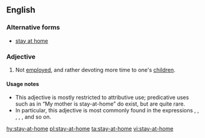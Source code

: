 ==English==

===Alternative forms===
* [[stay at home]]

===Adjective===
{{en-adj|head=[[stay]]-[[at]]-[[home]]|-}}

# {{context|of a parent|lang=en}} Not [[employed]], and rather devoting more time to one's [[children]].

====Usage notes====
* This adjective is mostly restricted to attributive use; predicative uses such as in “My mother is stay-at-home” do exist, but are quite rare.
* In particular, this adjective is most commonly found in the expressions {{term||stay-at-home mother}}, {{term||father}}, {{term||mom}}, {{term||dad}}, {{term||motherhood}}, and so on.

[[hy:stay-at-home]]
[[pl:stay-at-home]]
[[ta:stay-at-home]]
[[vi:stay-at-home]]